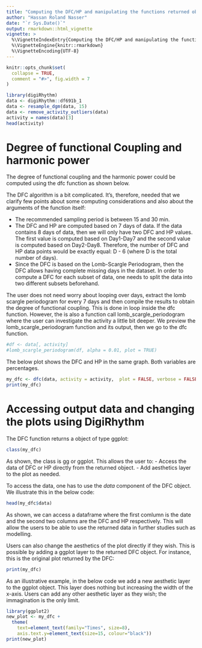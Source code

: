 ```yaml
---
title: "Computing the DFC/HP and manipulating the functions returned objects"
author: "Hassan Roland Nasser"
date: "`r Sys.Date()`"
output: rmarkdown::html_vignette
vignette: >
  %\VignetteIndexEntry{Computing the DFC/HP and manipulating the functions returned objects}
  %\VignetteEngine{knitr::rmarkdown}
  %\VignetteEncoding{UTF-8}
---
```


```r
knitr::opts_chunk$set(
  collapse = TRUE,
  comment = "#>", fig.width = 7
)
```

```r
library(digiRhythm)
data <- digiRhythm::df691b_1 
data <- resample_dgm(data, 15)
data <- remove_activity_outliers(data)
activity = names(data)[3]
head(activity)
```

# Degree of functional Coupling and harmonic power
The degree of functional coupling and the harmonic power could be computed using the dfc function as shown below.

The DFC algorithm is a bit complicated. It's, therefore, needed that we clarify few points about some computing considerations and also about the arguments of the function itself:

- The recommended sampling period is between 15 and 30 min.
- The DFC and HP are computed based on 7 days of data. If the data contains 8 days of data, then we will only have two DFC and HP values. The first value is computed based on Day1-Day7 and the second value is computed based on Day2-Day8. Therefore, the number of DFC and HP data points would be exactly equal: D - 6 (where D is the total number of days).
- Since the DFC is based on the Lomb-Scargle Periodogram, then the DFC allows having complete missing days in the dataset. In order to compute a DFC for each subset of data, one needs to split the data into two different subsets beforehand.

The user does not need worry about looping over days, extract the lomb scargle periodogram for every 7 days and then compile the results to obtain the degree of functional coupling. This is done in loop inside the dfc function. However, the
is also a function call lomb_scargle_periodogram where the user can investigate the activity a little bit deeper. We preview the lomb_scargle_periodogram function and its output, then we go to the dfc function.

```r
#df <- data[, activity]
#lomb_scargle_periodogram(df, alpha = 0.01, plot = TRUE)
```


The below plot shows the DFC and HP in the same graph. Both variables are percentages.

```r
my_dfc <- dfc(data, activity = activity,  plot = FALSE, verbose = FALSE)
print(my_dfc)
```
# Accessing output data and changing the plots using DigiRhythm

The DFC function returns a object of type ggplot:

```r
class(my_dfc)
```

As shown, the class is gg or ggplot. This allows the user to:
- Access the data of DFC or HP directly from the returned object.
- Add aesthetics layer to the plot as needed.

To access the data, one has to use the *data* component of the DFC object. We illustrate this in the below code:

```r
head(my_dfc$data)
```
As shown, we can access a dataframe where the first comlumn is the date and the second two columns are the DFC and HP respectively. This will allow the users to be able to use the returned data in further studies such as modelling.

Users can also change the aesthetics of the plot directly if they wish. This is possible by adding a ggplot layer to the returned DFC object. For instance, this is the original plot returned by the DFC:

```r
print(my_dfc)
```
As an illustrative example, in the below code we add a new aesthetic layer to the ggplot object. This layer does nothing but increasing the width of the x-axis. Users can add any other aesthetic layer as they wish; the immagination is the only limit.

```r
library(ggplot2)
new_plot <- my_dfc + 
  theme(
    text=element_text(family="Times", size=8), 
    axis.text.y=element_text(size=15, colour="black"))
print(new_plot)

```
